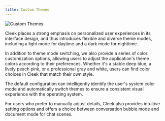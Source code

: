 ```yaml
---
title: Custom Themes
---
```


<img alt="Custom Themes" borderless cover src="https://res.cloudinary.com/dndxf5krb/image/upload/f_auto,q_auto/v1/file/assets/docs/u48p4gmt5lw8rvq84d7f" />

Cleek places a strong emphasis on personalized user experiences in its interface design, and thus introduces flexible and diverse theme modes, including a light mode for daytime and a dark mode for nighttime.

In addition to theme mode switching, we also provide a series of color customization options, allowing users to adjust the application's theme colors according to their preferences. Whether it's a stable deep blue, a lively peach pink, or a professional gray and white, users can find color choices in Cleek that match their own style.

<Info>
  The default configuration can intelligently identify the user's system color mode and
  automatically switch themes to ensure a consistent visual experience with the operating system.
</Info>

For users who prefer to manually adjust details, Cleek also provides intuitive setting options and offers a choice between conversation bubble mode and document mode for chat scenes.
